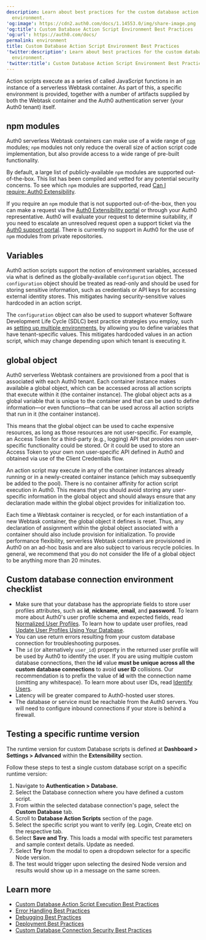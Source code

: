 ```yaml
---
description: Learn about best practices for the custom database action script
  environment.
'og:image': https://cdn2.auth0.com/docs/1.14553.0/img/share-image.png
'og:title': Custom Database Action Script Environment Best Practices
'og:url': https://auth0.com/docs/
permalink: environment
title: Custom Database Action Script Environment Best Practices
'twitter:description': Learn about best practices for the custom database action script
  environment.
'twitter:title': Custom Database Action Script Environment Best Practices
---
```

Action scripts execute as a series of called JavaScript functions in an instance of a serverless Webtask container. As part of this, a specific environment is provided, together with a number of artifacts supplied by both the Webtask container and the Auth0 <Tooltip tip="Authentication Server: Server that confirms or denies a user’s identity." cta="View Glossary" href="/docs/glossary?term=authentication+server">authentication server</Tooltip> (your Auth0 tenant) itself.

## npm modules

Auth0 serverless Webtask containers can make use of a wide range of [`npm`](https://www.npmjs.com/) modules; `npm` modules not only reduce the overall size of action script code implementation, but also provide access to a wide range of pre-built functionality.

By default, a large list of publicly-available `npm` modules are supported out-of-the-box. This list has been compiled and vetted for any potential security concerns. To see which `npm` modules are supported, read [Can I require: Auth0 Extensibility](https://auth0-extensions.github.io/canirequire/).

If you require an `npm` module that is not supported out-of-the-box, then you can make a request via the [Auth0 Extensibility portal](https://auth0-extensions.github.io/canirequire/) or through your Auth0 representative. Auth0 will evaluate your request to determine suitability, if you need to escalate an unresolved request open a support ticket via the [Auth0 support portal](https://support.auth0.com/). There is currently no support in Auth0 for the use of `npm` modules from private repositories.

## Variables

Auth0 action scripts support the notion of environment variables, accessed via what is defined as the globally-available `configuration` object. The `configuration` object should be treated as read-only and should be used for storing sensitive information, such as credentials or API keys for accessing external identity stores. This mitigates having security-sensitive values hardcoded in an action script.

The `configuration` object can also be used to support whatever Software Development Life Cycle (SDLC) best practice strategies you employ, such as [setting up multiple environments](/docs/get-started/auth0-overview/create-tenants/set-up-multiple-environments), by allowing you to define variables that have tenant-specific values. This mitigates hardcoded values in an action script, which may change depending upon which tenant is executing it.

## global object

Auth0 serverless Webtask containers are provisioned from a pool that is associated with each Auth0 tenant. Each container instance makes available a global object, which can be accessed across all action scripts that execute within it (the container instance). The global object acts as a global variable that is unique to the container and that can be used to define information—or even functions—that can be used across all action scripts that run in it (the container instance).

This means that the global object can be used to cache expensive resources, as long as those resources are not user-specific. For example, an <Tooltip tip="Access Token: Authorization credential, in the form of an opaque string or JWT, used to access an API." cta="View Glossary" href="/docs/glossary?term=Access+Token">Access Token</Tooltip> for a third-party (e.g., logging) API that provides non user-specific functionality could be stored. Or it could be used to store an Access Token to your own non user-specific API defined in Auth0 and obtained via use of the Client Credentials flow.

<Warning>

An action script may execute in any of the container instances already running or in a newly-created container instance (which may subsequently be added to the pool). There is no container affinity for action script execution in Auth0. This means that you should avoid storing any user-specific information in the global object and should always ensure that any declaration made within the global object provides for initialization too.

</Warning>

Each time a Webtask container is recycled, or for each instantiation of a new Webtask container, the global object it defines is reset. Thus, any declaration of assignment within the global object associated with a container should also include provision for initialization. To provide performance flexibility, serverless Webtask containers are provisioned in Auth0 on an ad-hoc basis and are also subject to various recycle policies. In general, we recommend that you do not consider the life of a global object to be anything more than 20 minutes.

## Custom database connection environment checklist

* Make sure that your database has the appropriate fields to store user profiles attributes, such as **id**, **nickname**, **email**, and **password**. To learn more about Auth0's user profile schema and expected fields, read [Normalized User Profiles](/docs/manage-users/user-accounts/user-profiles/normalized-user-profiles). To learn how to update user profiles, read [Update User Profiles Using Your Database](/docs/manage-users/user-accounts/user-profiles/update-user-profiles-using-your-database).
* You can use return errors resulting from your custom database connection for troubleshooting purposes.
* The `id` (or alternatively `user_id`) property in the returned user profile will be used by Auth0 to identify the user. If you are using multiple custom database connections, then the **id** value **must be unique across all the custom database connections** to avoid **user ID** collisions. Our recommendation is to prefix the value of **id** with the connection name (omitting any whitespace). To learn more about user IDs, read [Identify Users](/docs/manage-users/user-accounts/identify-users).
* Latency will be greater compared to Auth0-hosted user stores.
* The database or service must be reachable from the Auth0 servers. You will need to configure inbound connections if your store is behind a firewall.

## Testing a specific runtime version

The runtime version for custom Database scripts is defined at **Dashboard > Settings > Advanced** within the **Extensibility** section.

Follow these steps to test a single custom database script on a specific runtime version:

1. Navigate to **Authentication > Database.**
2. Select the Database connection where you have defined a custom script.
3. From within the selected database connection's page, select the **Custom Database** tab.
4. Scroll to **Database Action Scripts** section of the page.
5. Select the specific script you want to verify (eg. Login, Create etc) on the respective tab.
6. Select **Save and Try**. This loads a modal with specific test parameters and sample context details. Update as needed.
7. Select **Try** from the modal to open a dropdown selector for a specific Node version.
8. The test would trigger upon selecting the desired Node version and results would show up in a message on the same screen.

## Learn more

* [Custom Database Action Script Execution Best Practices](/docs/authenticate/database-connections/custom-db/custom-database-connections-scripts/execution)
* [Error Handling Best Practices](/docs/troubleshoot/error-handling-best-practices)
* [Debugging Best Practices](/docs/troubleshoot/debugging-best-practices)
* [Deployment Best Practices](/docs/deploy-monitor/deployment-best-practices)
* [Custom Database Connection Security Best Practices](/docs/authenticate/database-connections/custom-db/custom-database-connections-scripts/connection-security)